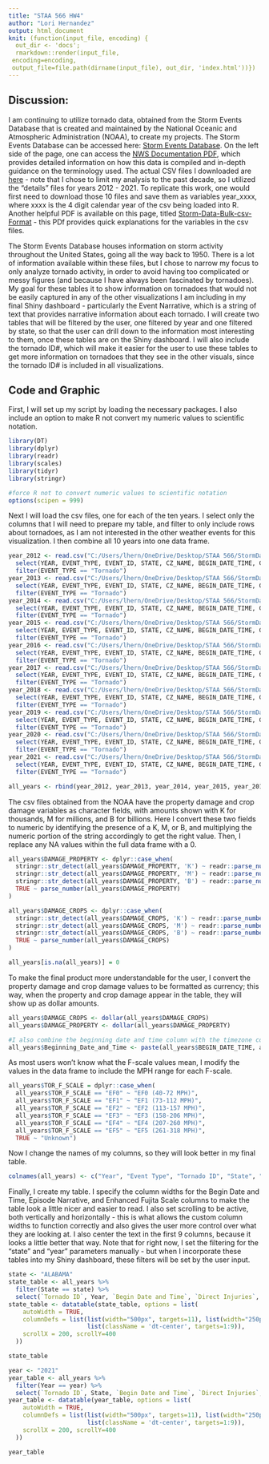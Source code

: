 ```yaml
---
title: "STAA 566 HW4"
author: "Lori Hernandez"
output: html_document
knit: (function(input_file, encoding) {
  out_dir <- 'docs';
  rmarkdown::render(input_file,
 encoding=encoding,
 output_file=file.path(dirname(input_file), out_dir, 'index.html'))})
---
```

## **Discussion:**

I am continuing to utilize tornado data, obtained from the Storm Events Database that is created and maintained by the National Oceanic and Atmospheric Administration (NOAA), to create my projects.  The Storm Events Database can be accessed here: [Storm Events Database](https://www.ncdc.noaa.gov/stormevents/ftp.jsp).  On the left side of the page, one can access the [NWS Documentation PDF](https://www.nws.noaa.gov/directives/sym/pd01016005curr.pdf), which provides detailed information on how this data is compiled and in-depth guidance on the terminology used.  The actual CSV files I downloaded are [here](https://www.ncei.noaa.gov/pub/data/swdi/stormevents/csvfiles/) - note that I chose to limit my analysis to the past decade, so I utilized the "details" files for years 2012 - 2021.  To replicate this work, one would first need to download those 10 files and save them as variables year_xxxx, where xxxx is the 4 digit calendar year of the csv being loaded into R.  Another helpful PDF is available on this page, titled [Storm-Data-Bulk-csv-Format](https://www.ncei.noaa.gov/pub/data/swdi/stormevents/csvfiles/Storm-Data-Bulk-csv-Format.pdf) - this PDf provides quick explanations for the variables in the csv files.

The Storm Events Database houses information on storm activity throughout the United States, going all the way back to 1950.  There is a lot of information available within these files, but I chose to narrow my focus to only analyze tornado activity, in order to avoid having too complicated or messy figures (and because I have always been fascinated by tornadoes). My goal for these tables it to show information on tornadoes that would not be easily captured in any of the other visualizations I am including in my final Shiny dashboard - particularly the Event Narrative, which is a string of text that provides narrative information about each tornado.  I will create two tables that will be filtered by the user, one filtered by year and one filtered by state, so that the user can drill down to the information most interesting to them, once these tables are on the Shiny dashboard.  I will also include the tornado ID#, which will make it easier for the user to use these tables to get more information on tornadoes that they see in the other visuals, since the tornado ID# is included in all visualizations.


## **Code and Graphic**
First, I will set up my script by loading the necessary packages.  I also include an option to make R not convert my numeric values to scientific notation.
```r
library(DT)
library(dplyr)
library(readr)
library(scales)
library(tidyr)
library(stringr)

#force R not to convert numeric values to scientific notation
options(scipen = 999)
```

Next I will load the csv files, one for each of the ten years. I select only the columns that I will need to prepare my table, and filter to only include rows about tornadoes, as I am not interested in the other weather events for this visualization.  I then combine all 10 years into one data frame.
```r
year_2012 <- read.csv("C:/Users/lhern/OneDrive/Desktop/STAA 566/StormData/StormEvents_details-ftp_v1.0_d2012_c20220107.csv.gz") %>%
  select(YEAR, EVENT_TYPE, EVENT_ID, STATE, CZ_NAME, BEGIN_DATE_TIME, CZ_TIMEZONE, INJURIES_DIRECT, INJURIES_INDIRECT, DEATHS_DIRECT, DEATHS_INDIRECT, DAMAGE_PROPERTY, DAMAGE_CROPS, TOR_F_SCALE, EPISODE_NARRATIVE, SOURCE) %>%
  filter(EVENT_TYPE == "Tornado")
year_2013 <- read.csv("C:/Users/lhern/OneDrive/Desktop/STAA 566/StormData/StormEvents_details-ftp_v1.0_d2013_c20220124.csv.gz") %>%
  select(YEAR, EVENT_TYPE, EVENT_ID, STATE, CZ_NAME, BEGIN_DATE_TIME, CZ_TIMEZONE, INJURIES_DIRECT, INJURIES_INDIRECT, DEATHS_DIRECT, DEATHS_INDIRECT, DAMAGE_PROPERTY, DAMAGE_CROPS, TOR_F_SCALE, EPISODE_NARRATIVE, SOURCE) %>%
  filter(EVENT_TYPE == "Tornado")
year_2014 <- read.csv("C:/Users/lhern/OneDrive/Desktop/STAA 566/StormData/StormEvents_details-ftp_v1.0_d2014_c20211217.csv.gz") %>%
  select(YEAR, EVENT_TYPE, EVENT_ID, STATE, CZ_NAME, BEGIN_DATE_TIME, CZ_TIMEZONE, INJURIES_DIRECT, INJURIES_INDIRECT, DEATHS_DIRECT, DEATHS_INDIRECT, DAMAGE_PROPERTY, DAMAGE_CROPS, TOR_F_SCALE, EPISODE_NARRATIVE, SOURCE) %>%
  filter(EVENT_TYPE == "Tornado")
year_2015 <- read.csv("C:/Users/lhern/OneDrive/Desktop/STAA 566/StormData/StormEvents_details-ftp_v1.0_d2015_c20211217.csv.gz") %>%
  select(YEAR, EVENT_TYPE, EVENT_ID, STATE, CZ_NAME, BEGIN_DATE_TIME, CZ_TIMEZONE, INJURIES_DIRECT, INJURIES_INDIRECT, DEATHS_DIRECT, DEATHS_INDIRECT, DAMAGE_PROPERTY, DAMAGE_CROPS, TOR_F_SCALE, EPISODE_NARRATIVE, SOURCE) %>%
  filter(EVENT_TYPE == "Tornado")
year_2016 <- read.csv("C:/Users/lhern/OneDrive/Desktop/STAA 566/StormData/StormEvents_details-ftp_v1.0_d2016_c20211217.csv.gz") %>%
  select(YEAR, EVENT_TYPE, EVENT_ID, STATE, CZ_NAME, BEGIN_DATE_TIME, CZ_TIMEZONE, INJURIES_DIRECT, INJURIES_INDIRECT, DEATHS_DIRECT, DEATHS_INDIRECT, DAMAGE_PROPERTY, DAMAGE_CROPS, TOR_F_SCALE, EPISODE_NARRATIVE, SOURCE) %>%
  filter(EVENT_TYPE == "Tornado")
year_2017 <- read.csv("C:/Users/lhern/OneDrive/Desktop/STAA 566/StormData/StormEvents_details-ftp_v1.0_d2017_c20220124.csv.gz") %>%
  select(YEAR, EVENT_TYPE, EVENT_ID, STATE, CZ_NAME, BEGIN_DATE_TIME, CZ_TIMEZONE, INJURIES_DIRECT, INJURIES_INDIRECT, DEATHS_DIRECT, DEATHS_INDIRECT, DAMAGE_PROPERTY, DAMAGE_CROPS, TOR_F_SCALE, EPISODE_NARRATIVE, SOURCE) %>%
  filter(EVENT_TYPE == "Tornado")
year_2018 <- read.csv("C:/Users/lhern/OneDrive/Desktop/STAA 566/StormData/StormEvents_details-ftp_v1.0_d2018_c20220124.csv.gz") %>%
  select(YEAR, EVENT_TYPE, EVENT_ID, STATE, CZ_NAME, BEGIN_DATE_TIME, CZ_TIMEZONE, INJURIES_DIRECT, INJURIES_INDIRECT, DEATHS_DIRECT, DEATHS_INDIRECT, DAMAGE_PROPERTY, DAMAGE_CROPS, TOR_F_SCALE, EPISODE_NARRATIVE, SOURCE) %>%
  filter(EVENT_TYPE == "Tornado")
year_2019 <- read.csv("C:/Users/lhern/OneDrive/Desktop/STAA 566/StormData/StormEvents_details-ftp_v1.0_d2019_c20220124.csv.gz") %>%
  select(YEAR, EVENT_TYPE, EVENT_ID, STATE, CZ_NAME, BEGIN_DATE_TIME, CZ_TIMEZONE, INJURIES_DIRECT, INJURIES_INDIRECT, DEATHS_DIRECT, DEATHS_INDIRECT, DAMAGE_PROPERTY, DAMAGE_CROPS, TOR_F_SCALE, EPISODE_NARRATIVE, SOURCE) %>%
  filter(EVENT_TYPE == "Tornado")
year_2020 <- read.csv("C:/Users/lhern/OneDrive/Desktop/STAA 566/StormData/StormEvents_details-ftp_v1.0_d2020_c20220124.csv.gz") %>%
  select(YEAR, EVENT_TYPE, EVENT_ID, STATE, CZ_NAME, BEGIN_DATE_TIME, CZ_TIMEZONE, INJURIES_DIRECT, INJURIES_INDIRECT, DEATHS_DIRECT, DEATHS_INDIRECT, DAMAGE_PROPERTY, DAMAGE_CROPS, TOR_F_SCALE, EPISODE_NARRATIVE, SOURCE) %>%
  filter(EVENT_TYPE == "Tornado")
year_2021 <- read.csv("C:/Users/lhern/OneDrive/Desktop/STAA 566/StormData/StormEvents_details-ftp_v1.0_d2021_c20220124.csv.gz") %>%
  select(YEAR, EVENT_TYPE, EVENT_ID, STATE, CZ_NAME, BEGIN_DATE_TIME, CZ_TIMEZONE, INJURIES_DIRECT, INJURIES_INDIRECT, DEATHS_DIRECT, DEATHS_INDIRECT, DAMAGE_PROPERTY, DAMAGE_CROPS, TOR_F_SCALE, EPISODE_NARRATIVE, SOURCE) %>%
  filter(EVENT_TYPE == "Tornado")

all_years <- rbind(year_2012, year_2013, year_2014, year_2015, year_2016, year_2017, year_2018, year_2019, year_2020, year_2021)
```

The csv files obtained from the NOAA have the property damage and crop damage variables as character fields, with amounts shown with K for thousands, M for millions, and B for billions.  Here I convert these two fields to numeric by identifying the presence of a K, M, or B, and multiplying the numeric portion of the string accordingly to get the right value.  Then, I replace any NA values within the full data frame with a 0.
```r
all_years$DAMAGE_PROPERTY <- dplyr::case_when(
  stringr::str_detect(all_years$DAMAGE_PROPERTY, 'K') ~ readr::parse_number(all_years$DAMAGE_PROPERTY) * 1000,
  stringr::str_detect(all_years$DAMAGE_PROPERTY, 'M') ~ readr::parse_number(all_years$DAMAGE_PROPERTY) * 1000000,
  stringr::str_detect(all_years$DAMAGE_PROPERTY, 'B') ~ readr::parse_number(all_years$DAMAGE_PROPERTY) * 1000000000,
  TRUE ~ parse_number(all_years$DAMAGE_PROPERTY)
)

all_years$DAMAGE_CROPS <- dplyr::case_when(
  stringr::str_detect(all_years$DAMAGE_CROPS, 'K') ~ readr::parse_number(all_years$DAMAGE_CROPS) * 1000,
  stringr::str_detect(all_years$DAMAGE_CROPS, 'M') ~ readr::parse_number(all_years$DAMAGE_CROPS) * 1000000,
  stringr::str_detect(all_years$DAMAGE_CROPS, 'B') ~ readr::parse_number(all_years$DAMAGE_CROPS) * 1000000000,
  TRUE ~ parse_number(all_years$DAMAGE_CROPS)
)

all_years[is.na(all_years)] = 0
```

To make the final product more understandable for the user, I convert the property damage and crop damage values to be formatted as currency; this way, when the property and crop damage appear in the table, they will show up as dollar amounts.
```r
all_years$DAMAGE_CROPS <- dollar(all_years$DAMAGE_CROPS)
all_years$DAMAGE_PROPERTY <- dollar(all_years$DAMAGE_PROPERTY)

#I also combine the beginning date and time column with the timezone columns, to have more complete time information
all_years$Beginning_Date_and_Time <- paste(all_years$BEGIN_DATE_TIME, all_years$CZ_TIMEZONE, sep=" ")
```

As most users won't know what the F-scale values mean, I modify the values in the data frame to include the MPH range for each F-scale.
```r
all_years$TOR_F_SCALE = dplyr::case_when(
  all_years$TOR_F_SCALE == "EF0" ~ "EF0 (40-72 MPH)",
  all_years$TOR_F_SCALE == "EF1" ~ "EF1 (73-112 MPH)",
  all_years$TOR_F_SCALE == "EF2" ~ "EF2 (113-157 MPH)",
  all_years$TOR_F_SCALE == "EF3" ~ "EF3 (158-206 MPH)",
  all_years$TOR_F_SCALE == "EF4" ~ "EF4 (207-260 MPH)",
  all_years$TOR_F_SCALE == "EF5" ~ "EF5 (261-318 MPH)",
  TRUE ~ "Unknown")
```

Now I change the names of my columns, so they will look better in my final table.
```r
colnames(all_years) <- c("Year", "Event Type", "Tornado ID", "State", "CZ Name", "Begin_date_time", "CZ Timezone", "Direct Injuries", "Indirect Injuries", "Direct Deaths", "Indirect Deaths", "Property Damage", "Crop Damage", "Enhanced Fujita Scale", "Episode Narrative", "Source", "Begin Date and Time")
```

Finally, I create my table.  I specify the column widths for the Begin Date and Time, Episode Narrative, and Enhanced Fujita Scale columns to make the table look a little nicer and easier to read.  I also set scrolling to be active, both vertically and horizontally - this is what allows the custom column widths to function correctly and also gives the user more control over what they are looking at.  I also center the text in the first 9 columns, because it looks a little better that way.  Note that for right now, I set the filtering for the "state" and "year" parameters manually - but when I incorporate these tables into my Shiny dashboard, these filters will be set by the user input.

```r
state <- "ALABAMA"
state_table <- all_years %>%
  filter(State == state) %>%
  select(`Tornado ID`, Year, `Begin Date and Time`, `Direct Injuries`, `Indirect Injuries`, `Direct Deaths`, `Indirect Deaths`, `Property Damage`, `Crop Damage`, `Enhanced Fujita Scale`, `Episode Narrative`, Source)
state_table <- datatable(state_table, options = list(
    autoWidth = TRUE,
    columnDefs = list(list(width="500px", targets=11), list(width="250px", targets=3), list(width="150px", targets=10),
                      list(className = 'dt-center', targets=1:9)),
    scrollX = 200, scrollY=400
  ))

state_table
```

```r
year <- "2021"
year_table <- all_years %>%
  filter(Year == year) %>%
  select(`Tornado ID`, State, `Begin Date and Time`, `Direct Injuries`, `Indirect Injuries`, `Direct Deaths`, `Indirect Deaths`, `Property Damage`, `Crop Damage`, `Enhanced Fujita Scale`, `Episode Narrative`, Source)
year_table <- datatable(year_table, options = list(
    autoWidth = TRUE,
    columnDefs = list(list(width="500px", targets=11), list(width="250px", targets=3), list(width="150px", targets=10),
                      list(className = 'dt-center', targets=1:9)),
    scrollX = 200, scrollY=400
  ))

year_table
```




